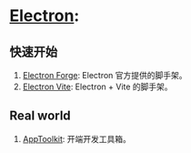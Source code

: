 # [Electron](https://electronjs.org/): <Badge github="https://github.com/electron/electron" npm="electron" />

## 快速开始

1. [Electron Forge](https://www.electronforge.io/): Electron 官方提供的脚手架。<Badge github="https://github.com/electron-userland/electron-forge" />
2. [Electron Vite](https://electron-vite.github.io/): Electron + Vite 的脚手架。 <Badge github="https://github.com/electron-vite/electron-vite-react" />

## Real world

1. [AppToolkit](https://github.com/apptools-lab/AppToolkit): 开端开发工具箱。 <Badge github="https://github.com/apptools-lab/AppToolkit" />

